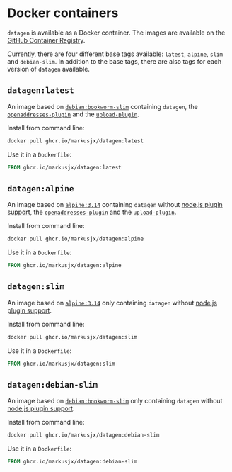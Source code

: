 # Docker containers

`datagen` is available as a Docker container. The images are available on the
[GitHub Container Registry](https://github.com/MarkusJx/datagen/pkgs/container/datagen).

Currently, there are four different base tags available: `latest`, `alpine`, `slim` and `debian-slim`.
In addition to the base tags, there are also tags for each version of `datagen` available.

## `datagen:latest`

An image based on [`debian:bookworm-slim`](https://hub.docker.com/_/debian)
containing `datagen`, the [`openaddresses-plugin`](./plugins/default/openaddresses)
and the [`upload-plugin`](./plugins/default/upload).

Install from command line:

```sh
docker pull ghcr.io/markusjx/datagen:latest
```

Use it in a `Dockerfile`:

```dockerfile
FROM ghcr.io/markusjx/datagen:latest
```

## `datagen:alpine`

An image based on [`alpine:3.14`](https://hub.docker.com/_/alpine)
containing `datagen` without [node.js plugin support](./plugins/node),
the [`openaddresses-plugin`](./plugins/default/openaddresses)
and the [`upload-plugin`](./plugins/default/upload).

Install from command line:

```sh
docker pull ghcr.io/markusjx/datagen:alpine
```

Use it in a `Dockerfile`:

```dockerfile
FROM ghcr.io/markusjx/datagen:alpine
```

## `datagen:slim`

An image based on [`alpine:3.14`](https://hub.docker.com/_/alpine)
only containing `datagen` without [node.js plugin support](./plugins/node).

Install from command line:

```sh
docker pull ghcr.io/markusjx/datagen:slim
```

Use it in a `Dockerfile`:

```dockerfile
FROM ghcr.io/markusjx/datagen:slim
```

## `datagen:debian-slim`

An image based on [`debian:bookworm-slim`](https://hub.docker.com/_/debian)
only containing `datagen` without [node.js plugin support](./plugins/node).

Install from command line:

```sh
docker pull ghcr.io/markusjx/datagen:debian-slim
```

Use it in a `Dockerfile`:

```dockerfile
FROM ghcr.io/markusjx/datagen:debian-slim
```
